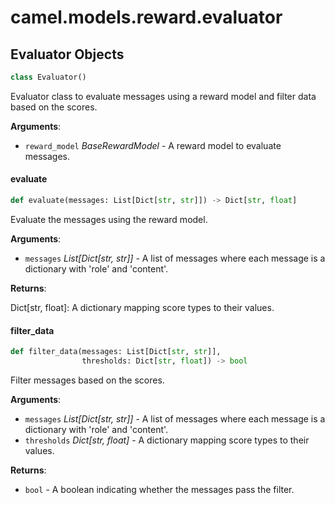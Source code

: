 <a id="camel.models.reward.evaluator"></a>

# camel.models.reward.evaluator

<a id="camel.models.reward.evaluator.Evaluator"></a>

## Evaluator Objects

```python
class Evaluator()
```

Evaluator class to evaluate messages using a reward model and filter
data based on the scores.

**Arguments**:

- `reward_model` _BaseRewardModel_ - A reward model to evaluate messages.

<a id="camel.models.reward.evaluator.Evaluator.evaluate"></a>

#### evaluate

```python
def evaluate(messages: List[Dict[str, str]]) -> Dict[str, float]
```

Evaluate the messages using the reward model.

**Arguments**:

- `messages` _List[Dict[str, str]]_ - A list of messages where each
  message is a dictionary with 'role' and 'content'.
  

**Returns**:

  Dict[str, float]: A dictionary mapping score types to their values.

<a id="camel.models.reward.evaluator.Evaluator.filter_data"></a>

#### filter\_data

```python
def filter_data(messages: List[Dict[str, str]],
                thresholds: Dict[str, float]) -> bool
```

Filter messages based on the scores.

**Arguments**:

- `messages` _List[Dict[str, str]]_ - A list of messages where each
  message is a dictionary with 'role' and 'content'.
- `thresholds` _Dict[str, float]_ - A dictionary mapping score types to
  their values.
  

**Returns**:

- `bool` - A boolean indicating whether the messages pass the filter.

